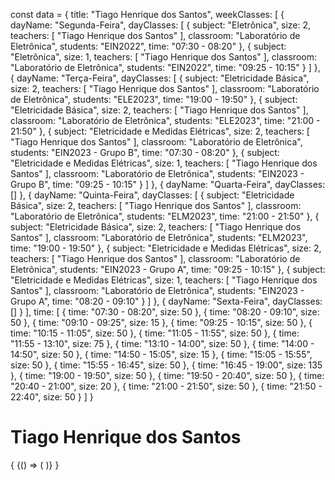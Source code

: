 const data = {
  title: "Tiago Henrique dos Santos",
  weekClasses: [
    {
      dayName: "Segunda-Feira",
      dayClasses: [
        {
          subject: "Eletrônica",
          size: 2,
          teachers: [
            "Tiago Henrique dos Santos"
          ],
          classroom: "Laboratório de Eletrônica",
          students: "EIN2022",
          time: "07:30 - 08:20"
        },
        {
          subject: "Eletrônica",
          size: 1,
          teachers: [
            "Tiago Henrique dos Santos"
          ],
          classroom: "Laboratório de Eletrônica",
          students: "EIN2022",
          time: "09:25 - 10:15"
        }
      ]
    },
    {
      dayName: "Terça-Feira",
      dayClasses: [
        {
          subject: "Eletricidade Básica",
          size: 2,
          teachers: [
            "Tiago Henrique dos Santos"
          ],
          classroom: "Laboratório de Eletrônica",
          students: "ELE2023",
          time: "19:00 - 19:50"
        },
        {
          subject: "Eletricidade Básica",
          size: 2,
          teachers: [
            "Tiago Henrique dos Santos"
          ],
          classroom: "Laboratório de Eletrônica",
          students: "ELE2023",
          time: "21:00 - 21:50"
        },
        {
          subject: "Eletricidade e Medidas Elétricas",
          size: 2,
          teachers: [
            "Tiago Henrique dos Santos"
          ],
          classroom: "Laboratório de Eletrônica",
          students: "EIN2023 - Grupo B",
          time: "07:30 - 08:20"
        },
        {
          subject: "Eletricidade e Medidas Elétricas",
          size: 1,
          teachers: [
            "Tiago Henrique dos Santos"
          ],
          classroom: "Laboratório de Eletrônica",
          students: "EIN2023 - Grupo B",
          time: "09:25 - 10:15"
        }
      ]
    },
    {
      dayName: "Quarta-Feira",
      dayClasses: []
    },
    {
      dayName: "Quinta-Feira",
      dayClasses: [
        {
          subject: "Eletricidade Básica",
          size: 2,
          teachers: [
            "Tiago Henrique dos Santos"
          ],
          classroom: "Laboratório de Eletrônica",
          students: "ELM2023",
          time: "21:00 - 21:50"
        },
        {
          subject: "Eletricidade Básica",
          size: 2,
          teachers: [
            "Tiago Henrique dos Santos"
          ],
          classroom: "Laboratório de Eletrônica",
          students: "ELM2023",
          time: "19:00 - 19:50"
        },
        {
          subject: "Eletricidade e Medidas Elétricas",
          size: 2,
          teachers: [
            "Tiago Henrique dos Santos"
          ],
          classroom: "Laboratório de Eletrônica",
          students: "EIN2023 - Grupo A",
          time: "09:25 - 10:15"
        },
        {
          subject: "Eletricidade e Medidas Elétricas",
          size: 1,
          teachers: [
            "Tiago Henrique dos Santos"
          ],
          classroom: "Laboratório de Eletrônica",
          students: "EIN2023 - Grupo A",
          time: "08:20 - 09:10"
        }
      ]
    },
    {
      dayName: "Sexta-Feira",
      dayClasses: []
    }
  ],
  time: [
    {
      time: "07:30 - 08:20",
      size: 50
    },
    {
      time: "08:20 - 09:10",
      size: 50
    },
    {
      time: "09:10 - 09:25",
      size: 15
    },
    {
      time: "09:25 - 10:15",
      size: 50
    },
    {
      time: "10:15 - 11:05",
      size: 50
    },
    {
      time: "11:05 - 11:55",
      size: 50
    },
    {
      time: "11:55 - 13:10",
      size: 75
    },
    {
      time: "13:10 - 14:00",
      size: 50
    },
    {
      time: "14:00 - 14:50",
      size: 50
    },
    {
      time: "14:50 - 15:05",
      size: 15
    },
    {
      time: "15:05 - 15:55",
      size: 50
    },
    {
      time: "15:55 - 16:45",
      size: 50
    },
    {
      time: "16:45 - 19:00",
      size: 135
    },
    {
      time: "19:00 - 19:50",
      size: 50
    },
    {
      time: "19:50 - 20:40",
      size: 50
    },
    {
      time: "20:40 - 21:00",
      size: 20
    },
    {
      time: "21:00 - 21:50",
      size: 50
    },
    {
      time: "21:50 - 22:40",
      size: 50
    }
  ]
}

# Tiago Henrique dos Santos

<div>
  {
    <BrowserOnly>
      {() => (
        <Grid
          title={data.title}
          weekClasses={data.weekClasses}
          time={data.time}
        />
      )}
    </BrowserOnly>
  }
</div>
